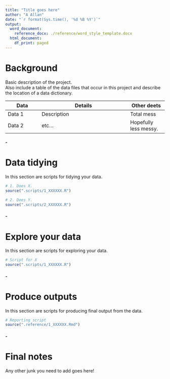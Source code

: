 ```yaml
---
title: "Title goes here"
author: "A Allan"
date: "`r format(Sys.time(), '%d %B %Y')`"
output:
  word_document:
    reference_docx: ./reference/word_style_template.docx
  html_document:
    df_print: paged
---
```


# Background  
Basic description of the project.   
Also include a table of the data files that occur in this project and describe the location of a data dictionary.

Data        | Details                       |  Other deets
------------|-------------------------------|-------------
Data 1      | Description                   |  Total mess
Data 2      | etc...                        |  Hopefully less messy.   
  

##### - 
# Data tidying   
In this section are scripts for tidying your data.  

```r

# 1. Does X.
source(".scripts/1_XXXXXX.R")

# 2. Does Y.
source(".scripts/2_XXXXXX.R")


```

##### -
# Explore your data  
In this section are scripts for exploring your data.  

```r

# Script for X
source(".scripts/1_XXXXXX.R")

```

##### - 
# Produce outputs  
In this section are scripts for producing final output from the data.  

```r

# Reporting script
source(".reference/1_XXXXXX.Rmd")


```



##### - 
# Final notes  

Any other junk you need to add goes here!

